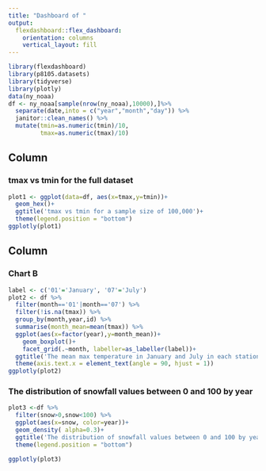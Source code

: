 ```yaml
---
title: "Dashboard of "
output: 
  flexdashboard::flex_dashboard:
    orientation: columns
    vertical_layout: fill
---
```


```r
library(flexdashboard)
library(p8105.datasets)
library(tidyverse)
library(plotly)
data(ny_noaa)
df <- ny_noaa[sample(nrow(ny_noaa),10000),]%>% 
  separate(date,into = c("year","month","day")) %>% 
  janitor::clean_names() %>% 
  mutate(tmin=as.numeric(tmin)/10,
         tmax=as.numeric(tmax)/10) 

```

Column {data-width=650}
-----------------------------------------------------------------------

### tmax vs tmin for the full dataset

```r
plot1 <- ggplot(data=df, aes(x=tmax,y=tmin))+
  geom_hex()+
  ggtitle('tmax vs tmin for a sample size of 100,000')+
  theme(legend.position = "bottom")
ggplotly(plot1)
```

Column {data-width=350}
-----------------------------------------------------------------------

### Chart B

```r
label <- c('01'='January', '07'='July')
plot2 <- df %>% 
  filter(month=='01'|month=='07') %>%
  filter(!is.na(tmax)) %>% 
  group_by(month,year,id) %>% 
  summarise(month_mean=mean(tmax)) %>%
  ggplot(aes(x=factor(year),y=month_mean))+
    geom_boxplot()+
    facet_grid(.~month, labeller=as_labeller(label))+
  ggtitle('The mean max temperature in January and July in each station across years')+
  theme(axis.text.x = element_text(angle = 90, hjust = 1))
ggplotly(plot2)
```

### The distribution of snowfall values between 0 and 100 by year

```r
plot3 <-df %>%
  filter(snow>0,snow<100) %>%
  ggplot(aes(x=snow, color=year))+
  geom_density( alpha=0.3)+
  ggtitle('The distribution of snowfall values between 0 and 100 by year')+
  theme(legend.position = "bottom")

ggplotly(plot3)
```

